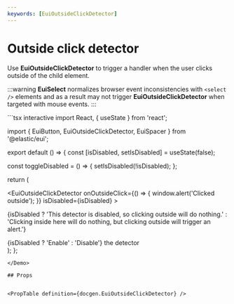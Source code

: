 ```yaml
---
keywords: [EuiOutsideClickDetector]
---
```


# Outside click detector

Use **EuiOutsideClickDetector** to trigger a handler when the user clicks outside of the child element.

:::warning
**EuiSelect** normalizes browser event inconsistencies with `<select />` elements and as a result may not trigger **EuiOutsideClickDetector** when targeted with mouse events.
:::

<Demo>
```tsx interactive
import React, { useState } from 'react';

import { EuiButton, EuiOutsideClickDetector, EuiSpacer } from '@elastic/eui';

export default () => {
  const [isDisabled, setIsDisabled] = useState(false);

  const toggleDisabled = () => {
    setIsDisabled(!isDisabled);
  };

  return (
    <div>
      <EuiOutsideClickDetector
        onOutsideClick={() => {
          window.alert('Clicked outside');
        }}
        isDisabled={isDisabled}
      >
        <p>
          {isDisabled
            ? 'This detector is disabled, so clicking outside will do nothing.'
            : 'Clicking inside here will do nothing, but clicking outside will trigger an alert.'}
        </p>
      </EuiOutsideClickDetector>
      <EuiSpacer size="l" />
      <EuiButton onClick={toggleDisabled}>
        {isDisabled ? 'Enable' : 'Disable'} the detector
      </EuiButton>
    </div>
  );
};
```
</Demo>

## Props


<PropTable definition={docgen.EuiOutsideClickDetector} />
